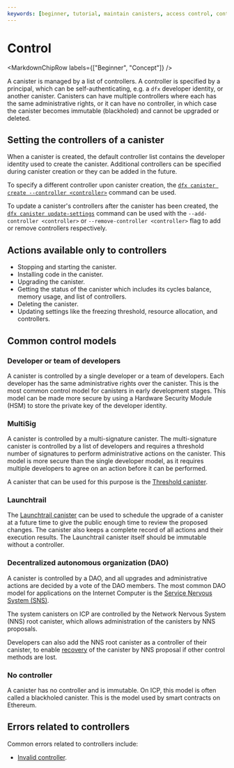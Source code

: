 ```yaml
---
keywords: [beginner, tutorial, maintain canisters, access control, controllers]
---
```





# Control

<MarkdownChipRow labels={["Beginner", "Concept"]} />



A <GlossaryTooltip>canister</GlossaryTooltip> is managed by a list of controllers. A controller is specified by a <GlossaryTooltip>principal</GlossaryTooltip>, which can be self-authenticating, e.g. a `dfx` developer identity, or another canister. Canisters can have multiple controllers where each has the same administrative rights, or it can have no controller, in which case the canister becomes immutable (blackholed) and cannot be upgraded or deleted.

## Setting the controllers of a canister

When a canister is created, the default controller list contains the developer identity used to create the canister. Additional controllers can be specified during canister creation or they can be added in the future.

To specify a different controller upon canister creation, the [`dfx canister create --controller <controller>`](/docs/current/developer-docs/developer-tools/cli-tools/cli-reference/dfx-canister#dfx-canister-create) command can be used.

To update a canister's controllers after the canister has been created, the [`dfx canister update-settings`](/docs/current/developer-docs/developer-tools/cli-tools/cli-reference/dfx-canister#dfx-canister-update-settings) command can be used with the `--add-controller <controller>` or `--remove-controller <controller>` flag to add or remove controllers respectively.

## Actions available only to controllers

- Stopping and starting the canister.
- Installing code in the canister.
- Upgrading the canister.
- Getting the status of the canister which includes its <GlossaryTooltip>cycles</GlossaryTooltip> balance, memory usage, and list of controllers.
- Deleting the canister.
- Updating settings like the freezing threshold, resource allocation, and controllers.

## Common control models

### Developer or team of developers

A canister is controlled by a single developer or a team of developers. Each developer has the same administrative rights over the canister. This is the most common control model for canisters in early development stages. This model can be made more secure by using a Hardware Security Module (HSM) to store the private key of the developer identity.

### MultiSig

A canister is controlled by a multi-signature canister. The multi-signature canister is controlled by a list of developers and requires a threshold number of signatures to perform administrative actions on the canister. This model is more secure than the single developer model, as it requires multiple developers to agree on an action before it can be performed.

A canister that can be used for this purpose is the [Threshold canister](https://github.com/dfinity/threshold).

### Launchtrail

The [Launchtrail canister](https://github.com/spinner-cash/launchtrail) can be used to schedule the upgrade of a canister at a future time to give the public enough time to review the proposed changes. The canister also keeps a complete record of all actions and their execution results. The Launchtrail canister itself should be immutable without a controller.

### Decentralized autonomous organization (DAO)

A canister is controlled by a DAO, and all upgrades and administrative actions are decided by a vote of the DAO members. The most common DAO model for applications on the Internet Computer is the [Service Nervous System (SNS)](/docs/developer-docs/daos/sns/index.mdx).

The system canisters on ICP are controlled by the Network Nervous System (NNS) root canister, which allows administration of the canisters by NNS proposals.

Developers can also add the NNS root canister as a controller of their canister, to enable [recovery](/docs/current/developer-docs/smart-contracts/maintain/recovery) of the canister by NNS proposal if other control methods are lost.

### No controller

A canister has no controller and is immutable. On ICP, this model is often called a blackholed canister. This is the model used by smart contracts on Ethereum.

## Errors related to controllers

Common errors related to controllers include:

- [Invalid controller](/docs/current/references/execution-errors#invalid-controller).
